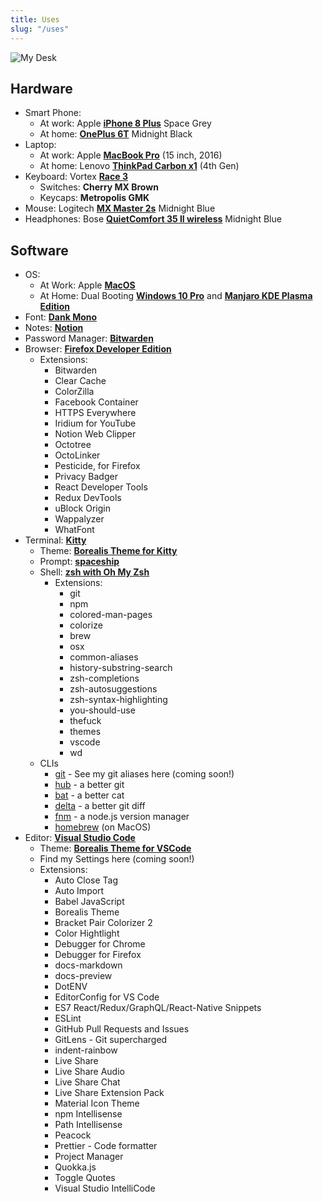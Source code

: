 ```yaml
---
title: Uses
slug: "/uses"
---
```


![My Desk](./myDesk.jpg)

## Hardware

- Smart Phone:
  - At work: Apple [**iPhone 8 Plus**](https://www.apple.com/) Space Grey
  - At home: [**OnePlus 6T**](https://www.oneplus.com/) Midnight Black
- Laptop:
  - At work: Apple [**MacBook Pro**](https://www.apple.com/) (15 inch, 2016)
  - At home: Lenovo [**ThinkPad Carbon x1**](https://www.lenovo.com/) (4th Gen)
- Keyboard: Vortex [**Race 3**](http://www.vortexgear.tw/vortex2_2.asp?kind=47&kind2=225&kind3=&kind4=1044)
  - Switches: **Cherry MX Brown**
  - Keycaps: **Metropolis GMK**
- Mouse: Logitech [**MX Master 2s**](https://www.logitech.com/) Midnight Blue
- Headphones: Bose [**QuietComfort 35 II wireless**](https://www.bose.com) Midnight Blue

## Software

- OS:
  - At Work: Apple [**MacOS**](https://www.apple.com/de/macos/)
  - At Home: Dual Booting [**Windows 10 Pro**](https://www.microsoft.com/de-de/windows/get-windows-10) and [**Manjaro KDE Plasma Edition**](https://manjaro.org/download/#kde-plasma)
- Font: [**Dank Mono**](https://dank.sh)
- Notes: [**Notion**](https://www.notion.so/)
- Password Manager: [**Bitwarden**](https://bitwarden.com/)
- Browser: [**Firefox Developer Edition**](https://www.mozilla.org/de/firefox/developer/)
  - Extensions:
    - Bitwarden
    - Clear Cache
    - ColorZilla
    - Facebook Container
    - HTTPS Everywhere
    - Iridium for YouTube
    - Notion Web Clipper
    - Octotree
    - OctoLinker
    - Pesticide, for Firefox
    - Privacy Badger
    - React Developer Tools
    - Redux DevTools
    - uBlock Origin
    - Wappalyzer
    - WhatFont
- Terminal: [**Kitty**](https://sw.kovidgoyal.net/kitty/)
  - Theme: [**Borealis Theme for Kitty**](https://github.com/eckertalex/borealis-kitty)
  - Prompt: [**spaceship**](https://github.com/denysdovhan/spaceship-prompt)
  - Shell: [**zsh with Oh My Zsh**](https://ohmyz.sh/)
    - Extensions:
      - git
      - npm
      - colored-man-pages
      - colorize
      - brew
      - osx
      - common-aliases
      - history-substring-search
      - zsh-completions
      - zsh-autosuggestions
      - zsh-syntax-highlighting
      - you-should-use
      - thefuck
      - themes
      - vscode
      - wd
  - CLIs
    - [git](https://git-scm.com/) - See my git aliases here (coming soon!)
    - [hub](https://github.com/github/hub) - a better git
    - [bat](https://github.com/sharkdp/bat) - a better cat
    - [delta](https://github.com/dandavison/delta) - a better git diff
    - [fnm](https://github.com/Schniz/fnm) - a node.js version manager 
    - [homebrew](https://brew.sh/) (on MacOS)
- Editor: [**Visual Studio Code**](https://code.visualstudio.com/insiders/)
  - Theme: [**Borealis Theme for VSCode**](https://github.com/eckertalex/borealis-vscode)
  - Find my Settings here (coming soon!)
  - Extensions:
    - Auto Close Tag
    - Auto Import
    - Babel JavaScript
    - Borealis Theme
    - Bracket Pair Colorizer 2
    - Color Hightlight
    - Debugger for Chrome
    - Debugger for Firefox
    - docs-markdown
    - docs-preview
    - DotENV
    - EditorConfig for VS Code
    - ES7 React/Redux/GraphQL/React-Native Snippets
    - ESLint
    - GitHub Pull Requests and Issues
    - GitLens - Git supercharged
    - indent-rainbow
    - Live Share
    - Live Share Audio
    - Live Share Chat
    - Live Share Extension Pack
    - Material Icon Theme
    - npm Intellisense
    - Path Intellisense
    - Peacock
    - Prettier - Code formatter
    - Project Manager
    - Quokka.js
    - Toggle Quotes
    - Visual Studio IntelliCode
